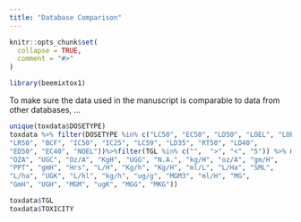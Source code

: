 ```yaml
---
title: "Database Comparison"
---
```


```r
knitr::opts_chunk$set(
  collapse = TRUE,
  comment = "#>"
)
```

```r
library(beemixtox1)
```

To make sure the data used in the manuscript is comparable to data from other databases, ...


```r
unique(toxdata$DOSETYPE)
toxdata %>% filter(DOSETYPE %in% c("LC50", "EC50", "LD50", "LOEL", "LOEC", "EC25", "L100", "RT25", 
"LR50", "BCF", "IC50", "IC25", "LC59", "LD35", "RT50", "LD40", 
"ED50", "EC40", "NOEL"))%>%filter(TGL %in% c("",  ">", "<", "5")) %>% mutate(TOXICITY=) %>% filter(TOXLEVEL %in% c("PPM", "UG", "MGK", "PPB", "UGB", "LBA", "LBG", "LB/G", "N.R.", 
"OZA", "UGC", "Oz/A", "KgH", "UGG", "N.A.", "kg/H", "oz/A", "gm/H", 
"PPT", "gmH", "Hrs", "L/H", "Kg/h", "Kg/H", "ml/L", "L/Ha", "SML", 
"L/ha", "UGK", "L/hl", "kg/h", "ug/g", "MGM3", "ml/H", "MG", 
"GmH", "UGH", "MGM", "ugK", "MGG", "MKG"))


```


```r
toxdata$TGL
toxdata$TOXICITY
```

